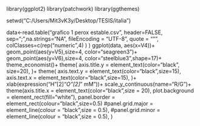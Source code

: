 library(ggplot2)
library(patchwork)
library(ggthemes)

setwd("C:/Users/Mit3vK3y/Desktop/TESIS/italia") 

data<-read.table("grafico 1 perox estable.csv", header=FALSE, sep=";",na.strings="NA",
                 fileEncoding = "UTF-8",
                 quote = "\"",
                 colClasses=c(rep("numeric",4)
                 )
)
ggplot(data, aes(x=V4))+
  geom_point(aes(y=V5),size=4, color="seagreen3")+
  geom_point(aes(y=V6),size=4, color="steelblue3",shape=17)+
  theme_economist()+
  theme(
    axis.title.y = element_text(color="black", size=20),
  )+
  theme(
    axis.text.y = element_text(color="black",size=15),
    axis.text.x = element_text(color="black",size=15),
  )+
  xlab(expression("H"[2]*"O"[2]*" mM"))+
  scale_y_continuous(name="R/G")+
  theme(axis.title.x = element_text(color="black",size = 20),
        plot.background = element_rect(fill="white"),
        panel.border = element_rect(colour="black",size=0.5)
        #panel.grid.major = element_line(colour = "black",size = 0.5),
        #panel.grid.minor = element_line(colour = "black",size = 0.5),
  )
